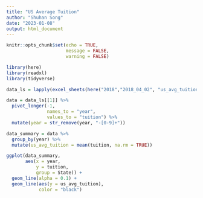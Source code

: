 ```yaml
---
title: "US Average Tuition"
author: "Shuhan Song"
date: "2023-01-08"
output: html_document
---
```


```r
knitr::opts_chunk$set(echo = TRUE,
                      message = FALSE,
                      warning = FALSE)

library(here)
library(readxl)
library(tidyverse)

data_ls = lapply(excel_sheets(here("2018","2018_04_02", "us_avg_tuition.xlsx")), read_excel, path = here("2018","2018_04_02", "us_avg_tuition.xlsx"))

data = data_ls[[1]] %>% 
  pivot_longer(-1, 
               names_to = "year",
               values_to = "tuition") %>% 
  mutate(year = str_remove(year, "-[0-9]+"))
```


```r
data_summary = data %>% 
  group_by(year) %>% 
  mutate(us_avg_tuition = mean(tuition, na.rm = TRUE))
```

```r
ggplot(data_summary,
       aes(x = year, 
           y = tuition, 
           group = State)) +
  geom_line(alpha = 0.1) +
  geom_line(aes(y = us_avg_tuition),
            color = "black")
```



